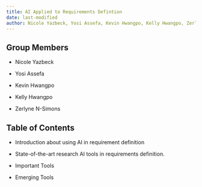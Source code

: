 ```yaml
---
title: AI Applied to Requirements Defintion
date: last-modified
author: Nicole Yazbeck, Yosi Assefa, Kevin Hwangpo, Kelly Hwangpo, Zerlyne N-Simons
---
```

## Group Members

*  Nicole Yazbeck

*  Yosi Assefa

*  Kevin Hwangpo

*  Kelly Hwangpo

*  Zerlyne N-Simons


## Table of Contents

*  Introduction about using AI in requirement definition

*  State-of-the-art research AI tools in requirements definition.

*  Important Tools

*  Emerging Tools

